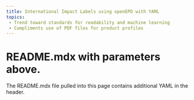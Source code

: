 ```yaml
---
title: International Impact Labels using openEPD with YAML
topics:
 - Trend toward standards for readability and machine learning
 - Compliments use of PDF files for product profiles
---
```


# README.mdx with parameters above.

The README.mdx file pulled into this page contains additional YAML in the header.  

